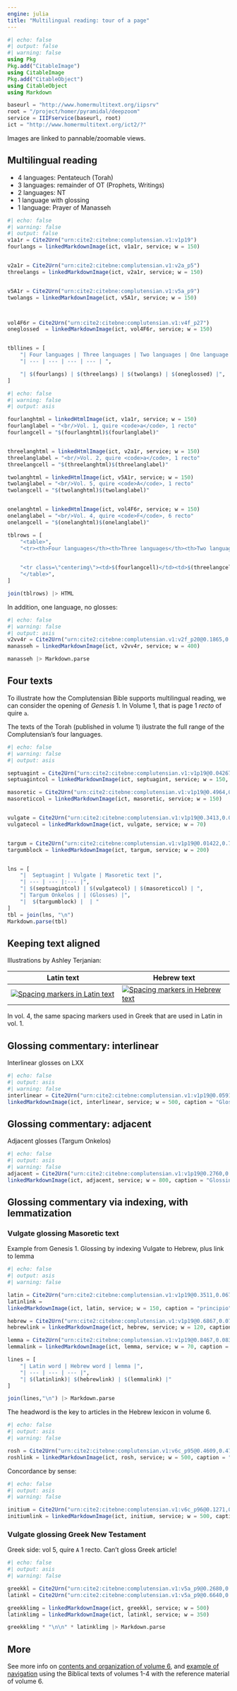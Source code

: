 ```yaml
---
engine: julia
title: "Multilingual reading: tour of a page"
---
```


:::{.callout-caution title="Page in progress"}
:::

```julia
#| echo: false
#| output: false
#| warning: false
using Pkg
Pkg.add("CitableImage")
using CitableImage
Pkg.add("CitableObject")
using CitableObject
using Markdown

baseurl = "http://www.homermultitext.org/iipsrv"
root = "/project/homer/pyramidal/deepzoom"
service = IIIFservice(baseurl, root)
ict = "http://www.homermultitext.org/ict2/?"
```

:::{.callout-note}
Images are linked to pannable/zoomable views.
:::

## Multilingual reading

- 4 languages: Pentateuch (Torah)
- 3 languages: remainder of OT (Prophets, Writings)
- 2 languages: NT
- 1 language with glossing
- 1 language: Prayer of Manasseh





```julia
#| echo: false
#| warning: false
#| output: false
v1a1r = Cite2Urn("urn:cite2:citebne:complutensian.v1:v1p19")
fourlangs = linkedMarkdownImage(ict, v1a1r, service; w = 150)  


v2a1r = Cite2Urn("urn:cite2:citebne:complutensian.v1:v2a_p5")
threelangs = linkedMarkdownImage(ict, v2a1r, service; w = 150)  


v5A1r = Cite2Urn("urn:cite2:citebne:complutensian.v1:v5a_p9")
twolangs = linkedMarkdownImage(ict, v5A1r, service; w = 150)  



vol4F6r = Cite2Urn("urn:cite2:citebne:complutensian.v1:v4f_p27")
oneglossed  = linkedMarkdownImage(ict, vol4F6r, service; w = 150)  


tbllines = [
    "| Four languages | Three languages | Two languages | One language (glossed) |",
    "| --- | --- | --- | --- | ",

    "| $(fourlangs) | $(threelangs) | $(twolangs) | $(oneglossed) |",
]


```


```julia
#| echo: false
#| warning: false
#| output: asis

fourlanghtml = linkedHtmlImage(ict, v1a1r, service; w = 150)  
fourlanglabel = "<br/>Vol. 1, quire <code>a</code>, 1 recto"
fourlangcell = "$(fourlanghtml)$(fourlanglabel)"


threelanghtml = linkedHtmlImage(ict, v2a1r, service; w = 150)  
threelanglabel = "<br/>Vol. 2, quire <code>a</code>, 1 recto"
threelangcell = "$(threelanghtml)$(threelanglabel)"

twolanghtml = linkedHtmlImage(ict, v5A1r, service; w = 150)  
twolanglabel = "<br/>Vol. 5, quire <code>A</code>, 1 recto"
twolangcell = "$(twolanghtml)$(twolanglabel)"


onelanghtml = linkedHtmlImage(ict, vol4F6r, service; w = 150)  
onelanglabel = "<br/>Vol. 4, quire <code>F</code>, 6 recto"
onelangcell = "$(onelanghtml)$(onelanglabel)"

tblrows = [
    "<table>",
    "<tr><th>Four languages</th><th>Three languages</th><th>Two languages</th><th>One language (glossed)</th></tr>",
    

    "<tr class=\"centerimg\"><td>$(fourlangcell)</td><td>$(threelangcell)</td><td>$(twolangcell)</td><td>$(onelangcell)</td></tr>",
    "</table>",
]

join(tblrows) |> HTML

```

In addition, one language, no glosses:

```julia
#| echo: false
#| warning: false
#| output: asis
v2vv4r = Cite2Urn("urn:cite2:citebne:complutensian.v1:v2f_p20@0.1865,0.7045,0.6835,0.1373")
manasseh = linkedMarkdownImage(ict, v2vv4r, service; w = 400) 

manasseh |> Markdown.parse
``` 


## Four texts


To illustrate how the Complutensian Bible supports multilingual reading, we can consider the opening of *Genesis* 1. In Volume 1, that is page 1 *recto* of quire `a`.

The texts of the Torah (published in volume 1) ilustrate the full range of the Complutensian's four languages.


```julia
#| echo: false
#| warning: false
#| output: asis

septuagint = Cite2Urn("urn:cite2:citebne:complutensian.v1:v1p19@0.04267,0.06599,0.3058,0.6341")
septuagintcol = linkedMarkdownImage(ict, septuagint, service; w = 150, caption = "Septuagint") 

masoretic = Cite2Urn("urn:cite2:citebne:complutensian.v1:v1p19@0.4964,0.06753,0.3058,0.6341")
masoreticcol = linkedMarkdownImage(ict, masoretic, service; w = 150)


vulgate = Cite2Urn("urn:cite2:citebne:complutensian.v1:v1p19@0.3413,0.06103,0.1458,0.6425")
vulgatecol = linkedMarkdownImage(ict, vulgate, service; w = 70)


targum = Cite2Urn("urn:cite2:citebne:complutensian.v1:v1p19@0.01422,0.7035,0.5062,0.2082")
targumblock = linkedMarkdownImage(ict, targum, service; w = 200)


lns = [
    "|  Septuagint | Vulgate | Masoretic text |",
    "| --- | --- |:--- |",
    "| $(septuagintcol) | $(vulgatecol) | $(masoreticcol) | ",
    "| Targum Onkelos | | (Glosses) |",
    "|  $(targumblock) |  | "
]
tbl = join(lns, "\n") 
Markdown.parse(tbl)
```



## Keeping text aligned

Illustrations by Ashley Terjanian:

| Latin text | Hebrew text |
| --- | --- |
| [![Spacing markers in Latin text](./imgs/Latin-whitespace.png)](./imgs/Latin-whitespace.png) | [![Spacing markers in Hebrew text](./imgs/Hebrew-whitespace.png)](./imgs/Hebrew-whitespace.png) |



In vol. 4, the same spacing markers used in Greek that are used in Latin in vol. 1.






## Glossing commentary: interlinear

Interlinear glosses on LXX

```julia
#| echo: false
#| output: asis
#| warning: false
interlinear = Cite2Urn("urn:cite2:citebne:complutensian.v1:v1p19@0.05911,0.06908,0.2778,0.02447")
linkedMarkdownImage(ict, interlinear, service; w = 500, caption = "Glossing Septuagint") |> Markdown.parse
```



## Glossing commentary: adjacent


Adjacent glosses (Targum Onkelos)



```julia
#| echo: false
#| output: asis
#| warning: false
adjacent = Cite2Urn("urn:cite2:citebne:complutensian.v1:v1p19@0.2760,0.7085,0.4778,0.01828")
linkedMarkdownImage(ict, adjacent, service; w = 800, caption = "Glossing Targum Onkelos") |> Markdown.parse
```




## Glossing commentary via indexing, with lemmatization


### Vulgate glossing Masoretic text

Example from Genesis 1.
Glossing by indexing Vulgate to Hebrew, plus link to lemma


```julia
#| echo: false
#| output: asis
#| warning: false

latin = Cite2Urn("urn:cite2:citebne:complutensian.v1:v1p19@0.3511,0.06784,0.09422,0.02014")
latinlink =
linkedMarkdownImage(ict, latin, service; w = 150, caption = "principio")

hebrew = Cite2Urn("urn:cite2:citebne:complutensian.v1:v1p19@0.6867,0.07063,0.1049,0.02107")
hebrewlink = linkedMarkdownImage(ict, hebrew, service; w = 120, caption = "bereishith")

lemma = Cite2Urn("urn:cite2:citebne:complutensian.v1:v1p19@0.8467,0.08302,0.04089,0.01890")
lemmalink = linkedMarkdownImage(ict, lemma, service; w = 70, caption = "bara")

lines = [
    "| Latin word | Hebrew word | lemma |",
    "| --- | --- | --- |",
    "| $(latinlink)| $(hebrewlink) | $(lemmalink) |"
]

join(lines,"\n") |> Markdown.parse

```




The headword is the key to articles in the Hebrew lexicon in volume 6.

```julia
#| echo: false
#| output: asis
#| warning: false

rosh = Cite2Urn("urn:cite2:citebne:complutensian.v1:v6c_p95@0.4609,0.4772,0.4342,0.05313")
roshlink = linkedMarkdownImage(ict, rosh, service; w = 500, caption = "Dictionary headword") |> Markdown.parse
```


Concordance by sense:



```julia
#| echo: false
#| output: asis
#| warning: false

initium = Cite2Urn("urn:cite2:citebne:complutensian.v1:v6c_p96@0.1271,0.2043,0.4218,0.03804")
initiumlink = linkedMarkdownImage(ict, initium, service; w = 500, caption = "Concordance by sense: initium") |> Markdown.parse
```

### Vulgate glossing Greek New Testament

Greek side: vol 5, quire `A` 1 recto. Can't gloss Greek article!


```julia
#| echo: false
#| output: asis
#| warning: false

greekkl = Cite2Urn("urn:cite2:citebne:complutensian.v1:v5a_p9@0.2680,0.1125,0.1862,0.01784")
latinkl = Cite2Urn("urn:cite2:citebne:complutensian.v1:v5a_p9@0.6640,0.1113,0.1004,0.01784")

greekklimg = linkedMarkdownImage(ict, greekkl, service; w = 500)
latinklimg = linkedMarkdownImage(ict, latinkl, service; w = 350)

greekklimg * "\n\n" * latinklimg |> Markdown.parse
```


## More

See more info on [contents and organization of volume 6](../organization/), and [example of navigation](../navigation/) using the Biblical texts of volumes 1-4 with the reference material of volume 6.

